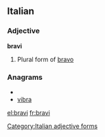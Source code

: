 ==Italian==

===Adjective===
'''bravi''' {{m}}

# Plural form of [[bravo]]

===Anagrams===
* {{alphagram|abirv}}
* [[vibra#Italian|vibra]]

[[Category:Italian adjective forms]]

[[el:bravi]]
[[fr:bravi]]
